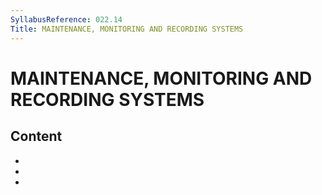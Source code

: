 ```yaml
---
SyllabusReference: 022.14
Title: MAINTENANCE, MONITORING AND RECORDING SYSTEMS
---
```


# MAINTENANCE, MONITORING AND RECORDING SYSTEMS

## Content

- <Link href="022.14.01" />
- <Link href="022.14.02" />
- <Link href="022.14.03" />
